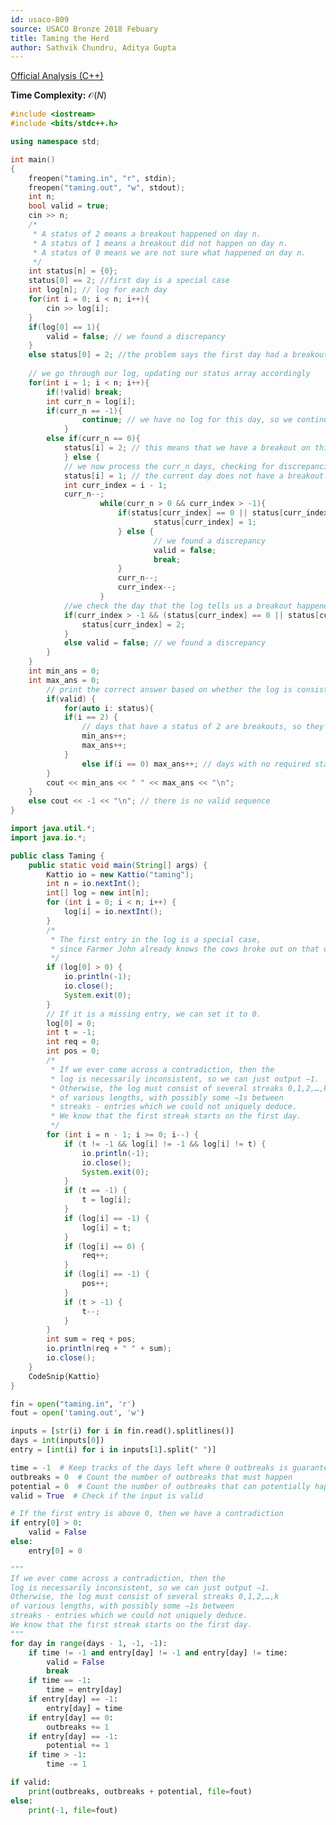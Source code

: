 ```yaml
---
id: usaco-809
source: USACO Bronze 2018 Febuary
title: Taming the Herd
author: Sathvik Chundru, Aditya Gupta
---
```


[Official Analysis (C++)](http://www.usaco.org/current/data/sol_taming_bronze_feb18.html)

**Time Complexity:** $\mathcal{O}(N)$

<LanguageSection>
	
<CPPSection>

```cpp
#include <iostream>
#include <bits/stdc++.h>

using namespace std;

int main()
{
	freopen("taming.in", "r", stdin);
	freopen("taming.out", "w", stdout);
	int n;
	bool valid = true;
	cin >> n;
	/*
	 * A status of 2 means a breakout happened on day n.
	 * A status of 1 means a breakout did not happen on day n.
	 * A status of 0 means we are not sure what happened on day n.
	 */
	int status[n] = {0};
	status[0] == 2; //first day is a special case
	int log[n]; // log for each day
	for(int i = 0; i < n; i++){
		cin >> log[i];
	}
	if(log[0] == 1){
		valid = false; // we found a discrepancy
	}
	else status[0] = 2; //the problem says the first day had a breakout
	
	// we go through our log, updating our status array accordingly
	for(int i = 1; i < n; i++){
		if(!valid) break;
		int curr_n = log[i];
		if(curr_n == -1){
	        	continue; // we have no log for this day, so we continue to the next day
        	}
		else if(curr_n == 0){
			status[i] = 2; // this means that we have a breakout on this day
        	} else {
			// we now process the curr_n days, checking for discrepancies along the way
			status[i] = 1; // the current day does not have a breakout
			int curr_index = i - 1;
			curr_n--;
            		while(curr_n > 0 && curr_index > -1){
                		if(status[curr_index] == 0 || status[curr_index] == 1){
                    			status[curr_index] = 1;
                		} else {
                    			// we found a discrepancy
                    			valid = false;
                    			break;
                		}
                		curr_n--;
                		curr_index--;
            		}
			//we check the day that the log tells us a breakout happened on
			if(curr_index > -1 && (status[curr_index] == 0 || status[curr_index] == 2)){
				status[curr_index] = 2;
			}
			else valid = false; // we found a discrepancy
		}
	}
	int min_ans = 0;
	int max_ans = 0;
    	// print the correct answer based on whether the log is consistent
    	if(valid) {
        	for(auto i: status){
			if(i == 2) {
				// days that have a status of 2 are breakouts, so they count in both answers
				min_ans++;
				max_ans++;
			}
        		else if(i == 0) max_ans++; // days with no required status are assumed to have a breakout for max_ans
		}
		cout << min_ans << " " << max_ans << "\n";
	}
	else cout << -1 << "\n"; // there is no valid sequence
}
```
</CPPSection>

<JavaSection>
	
```java
import java.util.*;
import java.io.*;

public class Taming {
	public static void main(String[] args) {
		Kattio io = new Kattio("taming");
		int n = io.nextInt();
		int[] log = new int[n];
		for (int i = 0; i < n; i++) {
			log[i] = io.nextInt();
		}
		/*
		 * The first entry in the log is a special case, 
		 * since Farmer John already knows the cows broke out on that day.
		 */
		if (log[0] > 0) {
			io.println(-1);
			io.close();
			System.exit(0);
		}
		// If it is a missing entry, we can set it to 0.
		log[0] = 0;
		int t = -1;
		int req = 0;
		int pos = 0;
		/*
		 * If we ever come across a contradiction, then the 
		 * log is necessarily inconsistent, so we can just output −1. 
		 * Otherwise, the log must consist of several streaks 0,1,2,…,k 
		 * of various lengths, with possibly some −1s between 
		 * streaks - entries which we could not uniquely deduce. 
		 * We know that the first streak starts on the first day.
		 */
		for (int i = n - 1; i >= 0; i--) {
			if (t != -1 && log[i] != -1 && log[i] != t) {
				io.println(-1);
				io.close();
				System.exit(0);
			}
			if (t == -1) {
				t = log[i];
			}
			if (log[i] == -1) {
				log[i] = t;
			}
			if (log[i] == 0) {
				req++;
			}
			if (log[i] == -1) {
				pos++;
			}
			if (t > -1) {
				t--;
			}
		}
		int sum = req + pos;
		io.println(req + " " + sum);
		io.close();
	}
	CodeSnip{Kattio}
}
```
				 
</JavaSection>

<PySection>

```py
fin = open("taming.in", 'r')
fout = open('taming.out', 'w')

inputs = [str(i) for i in fin.read().splitlines()]
days = int(inputs[0])
entry = [int(i) for i in inputs[1].split(" ")]

time = -1  # Keep tracks of the days left where 0 outbreaks is guaranteed
outbreaks = 0  # Count the number of outbreaks that must happen
potential = 0  # Count the number of outbreaks that can potentially happen
valid = True  # Check if the input is valid

# If the first entry is above 0, then we have a contradiction
if entry[0] > 0:
	valid = False
else:
	entry[0] = 0

"""
If we ever come across a contradiction, then the 
log is necessarily inconsistent, so we can just output −1. 
Otherwise, the log must consist of several streaks 0,1,2,…,k 
of various lengths, with possibly some −1s between 
streaks - entries which we could not uniquely deduce.
We know that the first streak starts on the first day.
"""
for day in range(days - 1, -1, -1):
	if time != -1 and entry[day] != -1 and entry[day] != time:
		valid = False
		break
	if time == -1:
		time = entry[day]
	if entry[day] == -1:
		entry[day] = time
	if entry[day] == 0:
		outbreaks += 1
	if entry[day] == -1:
		potential += 1
	if time > -1:
		time -= 1

if valid:
	print(outbreaks, outbreaks + potential, file=fout)
else:
	print(-1, file=fout)
```

</PySection>

</LanguageSection>

